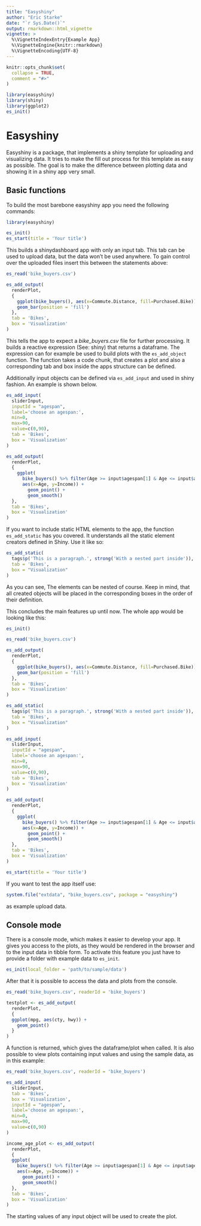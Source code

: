 ```yaml
---
title: "Easyshiny"
author: "Eric Starke"
date: "`r Sys.Date()`"
output: rmarkdown::html_vignette
vignette: >
  %\VignetteIndexEntry{Example App}
  %\VignetteEngine{knitr::rmarkdown}
  %\VignetteEncoding{UTF-8}
---
```


```r
knitr::opts_chunk$set(
  collapse = TRUE,
  comment = "#>"
)

library(easyshiny)
library(shiny)
library(ggplot2)
es_init()
```

# Easyshiny

Easyshiny is a package, that implements a shiny template for uploading and visualizing data. It tries to make the fill out process for this template as easy as possible. The goal is to make the difference between plotting data and showing it in a shiny app very small.

## Basic functions

To build the most barebone easyshiny app you need the following commands:

```r
library(easyshiny)

es_init()
es_start(title = 'Your title')
```

This builds a shinydashboard app with only an input tab. This tab can be used to upload data, but the data won't be used anywhere.
To gain control over the uploaded files insert this between the statements above:

```r
es_read('bike_buyers.csv')

es_add_output(
  renderPlot,
  { 
    ggplot(bike_buyers(), aes(x=Commute.Distance, fill=Purchased.Bike)) +
    geom_bar(position = 'fill')
  }, 
  tab = 'Bikes', 
  box = 'Visualization'
)
```

This tells the app to expect a *bike_buyers.csv* file for further processing. It builds a reactive expression (See: shiny) that returns a dataframe. The expression can for example be used to build plots with the `es_add_object` function. The function takes a code chunk, that creates a plot and also a corresponding tab and box inside the apps structure can be defined.

Additionally input objects can be defined via `es_add_input` and used in shiny fashion. An example is shown below.

```r
es_add_input(
  sliderInput,
  inputId = "agespan",
  label='choose an agespan:',
  min=0,
  max=90,
  value=c(0,90),
  tab = 'Bikes',
  box = 'Visualization'
)

es_add_output(
  renderPlot,
  {
    ggplot(
      bike_buyers() %>% filter(Age >= input$agespan[1] & Age <= input$agespan[2]),
      aes(x=Age, y=Income)) +
        geom_point() +
        geom_smooth()
  }, 
  tab = 'Bikes', 
  box = 'Visualization'
)
```

If you want to include static HTML elements to the app, the function `es_add_static` has you covered. It understands all the static element creators defined in Shiny. Use it like so:

```r
es_add_static( 
  tags$p('This is a paragraph.', strong('With a nested part inside')), 
  tab = 'Bikes',
  box = "Visualization"
)
```

As you can see, The elements can be nested of course. Keep in mind, that all created objects will be placed in the corresponding boxes in the order of their definition.

This concludes the main features up until now. The whole app would be looking like this:

```r
es_init()

es_read('bike_buyers.csv')

es_add_output(
  renderPlot,
  { 
    ggplot(bike_buyers(), aes(x=Commute.Distance, fill=Purchased.Bike)) +
    geom_bar(position = 'fill')
  }, 
  tab = 'Bikes', 
  box = 'Visualization'
)

es_add_static( 
  tags$p('This is a paragraph.', strong('With a nested part inside')), 
  tab = 'Bikes',
  box = "Visualization"
)

es_add_input(
  sliderInput,
  inputId = "agespan",
  label='choose an agespan:',
  min=0,
  max=90,
  value=c(0,90),
  tab = 'Bikes',
  box = 'Visualization'
)

es_add_output(
  renderPlot,
  {
    ggplot(
      bike_buyers() %>% filter(Age >= input$agespan[1] & Age <= input$agespan[2]),
      aes(x=Age, y=Income)) +
        geom_point() +
        geom_smooth()
  }, 
  tab = 'Bikes', 
  box = 'Visualization'
)

es_start(title = 'Your title')
```

If you want to test the app itself use: 

```r
system.file("extdata", "bike_buyers.csv", package = "easyshiny")
```

as example upload data.

## Console mode

There is a console mode, which makes it easier to develop your app. 
It gives you access to the plots, as they would be rendered in the browser and to the input data in tibble form.
To activate this feature you just have to provide a folder with example data to `es_init`.

```r
es_init(local_folder = 'path/to/sample/data')
```

After that it is possible to access the data and plots from the console.

```r
es_read('bike_buyers.csv', readerId = 'bike_buyers')

testplot <- es_add_output(
  renderPlot,
  {
  ggplot(mpg, aes(cty, hwy)) +
    geom_point()
  }
)
```

A function is returned, which gives the dataframe/plot when called. 
It is also possible to view plots containing input values and using the sample data,
as in this example:

```r
es_read('bike_buyers.csv', readerId = 'bike_buyers')

es_add_input(
  sliderInput,
  tab = 'Bikes',
  box = 'Visualization',
  inputId = "agespan",
  label='choose an agespan:',
  min=0,
  max=90,
  value=c(0,90)
)

income_age_plot <- es_add_output(
  renderPlot,
  {
  ggplot(
    bike_buyers() %>% filter(Age >= input$agespan[1] & Age <= input$agespan[2]),
    aes(x=Age, y=Income)) +
      geom_point() +
      geom_smooth()
  }, 
  tab = 'Bikes', 
  box = 'Visualization'
)
```

The starting values of any input object will be used to create the plot.
